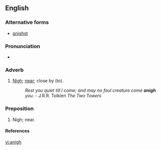 ==English==

===Alternative forms===
* [[anighst]] {{qualifier|obsolete}}

===Pronunciation===
* {{IPA|/əˈnai/}}

===Adverb===
{{en-adv}}

# {{archaic}} [[nigh|Nigh]]; [[near]]; close by (to).
#: ''Rest you quiet till I come; and may no foul creature come '''anigh''' you.'' - J.R.R. Tolkien ''The Two Towers''

===Preposition===
{{en-preposition}}

# Nigh; near.

====References====
{{R:Century 1911}}

[[vi:anigh]]